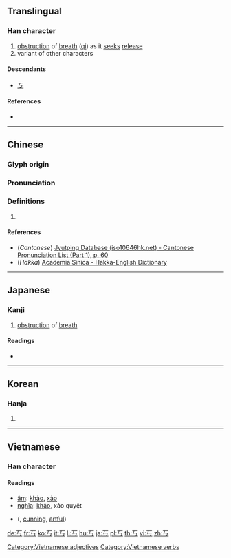 {{character info/new}}

==Translingual==

===Han character===
{{Han char|rn=1|rad=一|as=01|sn=2|four=10207|canj=MVS|ids=⿱[[一]][[㇉]]}}

# [[obstruction]] of [[breath]] ([[qi]]) as it [[seek]]s [[release]]
# variant of other characters

====Descendants====
* [[ㄎ]]

====References====
* {{Han ref|kx=0075.050|dkj=00003|hdz=10004.010|uh=4E02|ud=19970}}

----

==Chinese==
{{zh-forms}}

===Glyph origin===
{{Han etym}}

===Pronunciation===
{{zh-pron
|m=kǎo,qiǎo,yú
|c=haau2
|h=pfs=kháu
|mn=
|w=
|mc=y
|oc=y
|cat=n
}}

===Definitions===
{{zh-hanzi}}

# {{rfdef|lang=zh}}

====References====
* (''Cantonese'') [http://www.iso10646hk.net/jp/document/download.jsp Jyutping Database (iso10646hk.net) - Cantonese Pronunciation List (Part 1), p. 60]
* (''Hakka'') [http://minhakka.ling.sinica.edu.tw/bkg/hakyin/search.php?DETAIL=1&LIMIT=id=11983&dbname=su_tian_1&graph=2 Academia Sinica - Hakka-English Dictionary]

----

==Japanese==

===Kanji===
{{ja-kanji|grade=uc|rs=一01}}

# [[obstruction]] of [[breath]]

====Readings====
* {{ja-readings|on=[[こう]] (kō)|kun=[[さまたげられる]] (samatagerareru)}}

----

==Korean==

===Hanja===
{{ko-hanja|hangeul=교|rv=gyo|mr=kyo|y=kyo|eumhun=공교하다|ehrv=gonggyohada|ehmr=konggyohada|ehy=kongkyohada}}

# {{defn|lang=ko|sort=一01}}

----

==Vietnamese==

===Han character===
{{vi-hantu|rs=一01}}

====Readings====
* [[音読|âm]]: [[khảo]], [[xảo]]
* [[意義|nghĩa]]: [[khảo]], xảo quyệt

* {{l|vi|巧譎}} ({{l|vi|xảo quyệt}}, [[cunning]], [[artful]])

[[Category:Vietnamese adjectives]]
[[Category:Vietnamese verbs]]

[[de:丂]]
[[fr:丂]]
[[ko:丂]]
[[it:丂]]
[[li:丂]]
[[hu:丂]]
[[ja:丂]]
[[pl:丂]]
[[th:丂]]
[[vi:丂]]
[[zh:丂]]